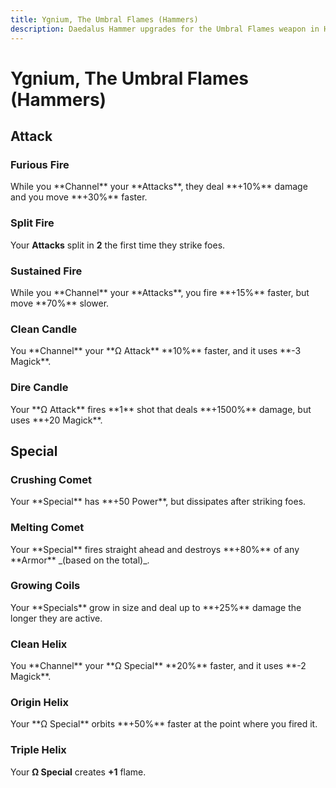 ```yaml
---
title: Ygnium, The Umbral Flames (Hammers)
description: Daedalus Hammer upgrades for the Umbral Flames weapon in Hades 2.
---
```



# Ygnium, The Umbral Flames (Hammers)

## Attack

### Furious Fire

<Boon>
  While you **Channel** your **Attacks**, they deal **+10%** damage and you move
  **+30%** faster.
</Boon>

### Split Fire

<Boon>Your **Attacks** split in **2** the first time they strike foes.</Boon>

### Sustained Fire

<Boon>
  While you **Channel** your **Attacks**, you fire **+15%** faster, but move
  **70%** slower.
</Boon>

### Clean Candle

<Boon>
  You **Channel** your **Ω Attack** **10%** faster, and it uses **-3 Magick**.
</Boon>

### Dire Candle

<Boon>
  Your **Ω Attack** fires **1** shot that deals **+1500%** damage, but uses
  **+20 Magick**.
</Boon>

## Special

### Crushing Comet

<Boon>
  Your **Special** has **+50 Power**, but dissipates after striking foes.
</Boon>

### Melting Comet

<Boon>
  Your **Special** fires straight ahead and destroys **+80%** of any **Armor**
  _(based on the total)_.
</Boon>

### Growing Coils

<Boon>
  Your **Specials** grow in size and deal up to **+25%** damage the longer they
  are active.
</Boon>

### Clean Helix

<Boon>
  You **Channel** your **Ω Special** **20%** faster, and it uses **-2 Magick**.
</Boon>

### Origin Helix

<Boon>
  Your **Ω Special** orbits **+50%** faster at the point where you fired it.
</Boon>

### Triple Helix

<Boon>Your **Ω Special** creates **+1** flame.</Boon>
